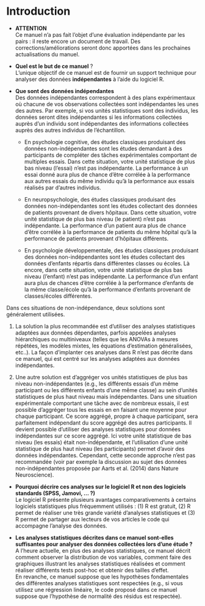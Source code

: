 # Introduction

+ **ATTENTION**<br>
Ce manuel n'a pas fait l'objet d'une évaluation indépendante par les pairs : il reste encore un document de travail. Des corrections/améliorations seront donc apportées dans les prochaines actualisations du manuel.

+ **Quel est le but de ce manuel** ?<br>
L’unique objectif de ce manuel est de fournir un support technique pour analyser des données **indépendantes** à l’aide du logiciel R. 

+ **Que sont des données indépendantes**<br>
Des données indépendantes correspondent à des plans expérimentaux où chacune de vos observations collectées sont indépendantes les unes des autres. Par exemple, si vos unités statistiques sont des individus, les données seront dites indépendantes si les informations collectées auprès d'un individu sont indépendantes des informations collectées auprès des autres individus de l'échantillon.<br>

  + En psychologie cognitive, des études classiques produisant des données non-indépendantes sont les études demandant à des participants de compléter des tâches expérimentales comportant de multiples essais. Dans cette situation, votre unité statistique de plus bas niveau (l'essai) n'est pas indépendante. La performance à un essai donné aura plus de chance d'être corrélée à la performance aux autres essais du même individu qu'à la performance aux essais réalisés par d'autres individus.
  
  + En neuropsychologie, des études classiques produisant des données non-indépendantes sont les études collectant des données de patients provenant de divers hôpitaux. Dans cette situation, votre unité statistique de plus bas niveau (le patient) n'est pas indépendante. La performance d'un patient aura plus de chance d'être corrélée à la performance de patients du même hôpital qu'à la performance de patients provenant d'hôpitaux différents.

  + En psychologie développementale, des études classiques produisant des données non-indépendantes sont les études collectant des données d'enfants répartis dans différentes classes ou écoles. Là encore, dans cette situation, votre unité statistique de plus bas niveau (l'enfant) n'est pas indépendante. La performance d'un enfant aura plus de chances d'être corrélée à la performance d'enfants de la même classe/école qu'à la performance d'enfants provenant de classes/écoles différentes.

Dans ces situations de non-indépendance, deux solutions sont généralement utilisées. <br>

1) La solution la plus recommandée est d'utiliser des analyses statistiques adaptées aux données dépendantes, parfois appelées analyses hiérarchiques ou multiniveaux (telles que les ANOVAs à mesures répétées, les modèles mixtes, les équations d'estimation généralisées, etc..). La façon d'implanter ces analyses dans R n'est pas décrite dans ce manuel, qui est centré sur les analyses adaptées aux données indépendantes. <br>

2) Une autre solution est d'aggréger vos unités statistiques de plus bas niveau non-indépendantes (e.g., les différents essais d'un même participant ou les différents enfants d'une même classe) au sein d'unités statistiques de plus haut niveau mais indépendantes. Dans une situation expérimentale comportant une tâche avec de nombreux essais, il est possible d'aggréger tous les essais en en faisant une moyenne pour chaque participant. Ce score aggrégé, propre à chaque participant, sera parfaitement indépendant du score aggrégé des autres participants. Il devient possible d'utiliser des analyses statistiques pour données indépendantes sur ce score aggrégé. Ici votre unité statistique de bas niveau (les essais) était non-indépendante, et l'utilisation d'une unité statistique de plus haut niveau (les participants) permet d'avoir des données indépendantes. Cependant, cette seconde approche n'est pas recommandée (voir par exemple la discussion au sujet des données non-indépendantes proposée par Aarts et al. (2014) dans Nature Neuroscience).

+ **Pourquoi décrire ces analyses sur le logiciel R et non des logiciels standards (SPSS, Jamovi, ... ?)**<br>
Le logiciel R présente plusieurs avantages comparativements à certains logiciels statistiques plus fréquemment utilisés : (1) R est gratuit, (2) R permet de réaliser une très grande variété d’analyses statistiques et (3) R permet de partager aux lecteurs de vos articles le code qui accompagne l'analyse des données.

+ **Les analyses statistiques décrites dans ce manuel sont-elles suffisantes pour analyser des données collectées lors d’une étude ?**<br>
A l’heure actuelle, en plus des analyses statistiques, ce manuel décrit comment observer la distribution de vos variables, comment faire des graphiques illustrant les analyses statistiques réalisées et comment réaliser différents tests post-hoc et obtenir des tailles d'effet.<br> 
En revanche, ce manuel suppose que les hypothèses fondamentales des différentes analyses statistiques sont respectées (e.g., si vous utilisez une régression linéaire, le code proposé dans ce manuel suppose que l’hypothèse de normalité des résidus est respectée).<br> 

